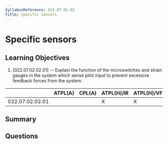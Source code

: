 ```yaml
---
SyllabusReference: 022.07.02.02
Title: Specific sensors
---
```


# Specific sensors

## Learning Objectives

1. [022.07.02.02.01] -- Explain the function of the microswitches and strain
   gauges in the system which sense pilot input to prevent excessive feedback
   forces from the system.

|                 | ATPL(A) | CPL(A) | ATPL(H)/IR | ATPL(H)/VFR | CPL(H) | IR  | CBIR(A) |
| --------------- | ------- | ------ | ---------- | ----------- | ------ | --- | ------- |
| 022.07.02.02.01 |         |        | X          | X           | X      |     |         |

## Summary

## Questions
